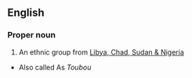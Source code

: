 ==English==	
===Proper noun===
	
{{en-proper noun}}
	
# An ethnic group from [[Libya, Chad, Sudan & Nigeria]]
*Also called As ''Toubou''